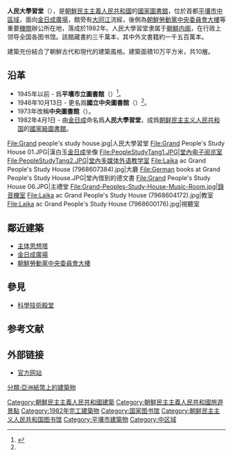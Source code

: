 {{cooricon|39|1|12.57|N|125|44|57.28|E|5000}}
{{Infobox library
| native_name     = 인민대학습당<br><small>Grand People's Study House
| native_name_lang  = ko
| name          = 人民大學習堂
| library_logo     = Grand People's Study House logo.png
| image          = North_Korea-Pyongyang-Grand_Peoples_Study_House-01.jpg
| caption        = 從大同江對面看到的人民大學習堂。
| country        = {{DPRK-PRK}}
| location        = [[平壤市|平壤市]][[中區_(平壤)|中區]]
| type            = [[公共圖書館|公共圖書館]]、[[國家圖書館|國家圖書館]]
| num_branches    =
| established     = {{Start date and age|1982|paren=yes}}
| items_collected =
| collection_size = 
| legal_deposit   =
| req_to_access   = 
| budget          =
| director        =
| website         = {{Official URL}}
}}
'''人民大學習堂'''（{{kor|諺=인민대학습당|漢=人民大學習堂|羅=Inmin Daehagseubdang}}），是[[朝鮮民主主義人民共和國|朝鮮民主主義人民共和國]]的[[國家圖書舘|國家圖書舘]]，位於首都[[平壤市|平壤市]][[中區域|中區域]]，面向[[金日成廣場|金日成廣場]]，館旁有[[大同江|大同江]]流經，後側為[[朝鮮勞動黨中央委員會大樓|朝鮮勞動黨中央委員會大樓]]等重要[[機關|機關]]辦公所在地，落成於1982年。人民大學習堂隶属于[[朝鮮民主主義人民共和國政府|朝鮮内阁]]，在行政上领导全国各图书馆。該館藏書約三千萬本，其中外文書籍約一千五百萬本。

建築充份結合了朝鮮古代和現代的建築風格。建築面積10万平方米，共10層。

==沿革==

*1945年以前 - 爲'''平壤市立圖書館'''（{{lang|ko|평양시립도서관}}）<ref name=DW>{{Cite web|url=http://news.dwnews.com/global/big5/photo/2017-05-15/59815160.html|title=實探平壤大學堂：開放封閉并存|accessdate=2019-07-12|archive-date=2019-07-12|archive-url=https://web.archive.org/web/20190712073047/http://news.dwnews.com/global/big5/photo/2017-05-15/59815160.html|dead-url=no}}</ref>。
*1946年10月13日 - 更名爲'''國立中央圖書館'''（{{lang|ko|국립중앙도서관}}）<ref name=DW />。
*1973年改稱'''中央圖書館'''（{{lang|ko|중앙도서관}}）。
*1982年4月1日 - 由[[金日成|金日成]]命名爲'''人民大學習堂'''，成爲[[朝鲜民主主义人民共和国|朝鲜民主主义人民共和国]]的[[國家圖書館|國家級圖書館]]。
<gallery>
File:Grand people's study house.jpg|人民大學習堂
File:Grand People's Study House 01.JPG|漢白玉[[金日成|金日成]]坐像
File:PeopleStudyTang1.JPG|堂內电子阅览室
File:PeopleStudyTang2.JPG|堂內多媒体外语教学室
File:Laika ac Grand People's Study House (7968607384).jpg|大廳
File:German books at Grand People's Study House.JPG|堂內借到的德文書
File:Grand People's Study House 06.JPG|主禮堂
File:Grand-Peoples-Study-House-Music-Room.jpg|錄音機室
File:Laika ac Grand People's Study House (7968604172).jpg|教室
File:Laika ac Grand People's Study House (7968600176).jpg|視聽室
</gallery>

==鄰近建築==
*[[主体思想塔|主体思想塔]]
*[[金日成廣場|金日成廣場]]
*[[朝鮮勞動黨中央委員會大樓|朝鮮勞動黨中央委員會大樓]]

==參見==
*[[科學技術殿堂|科學技術殿堂]]

==参考文献==
{{Reflist}}

== 外部链接 ==
{{Commonscat|Grand People's Study House}}
* [http://www.gpsh.edu.kp/ 官方网站]

{{亚洲题目|国家图书馆}}
{{Authority control}}

[[Category:朝鮮民主主義人民共和國建築|Category:朝鮮民主主義人民共和國建築]]
[[Category:朝鮮民主主義人民共和國旅遊景點|Category:朝鮮民主主義人民共和國旅遊景點]]
[[Category:1982年完工建築物|Category:1982年完工建築物]]
[[Category:国家图书馆|Category:国家图书馆]]
[[Category:朝鲜民主主义人民共和国图书馆|Category:朝鲜民主主义人民共和国图书馆]]
[[Category:平壤市建築物|Category:平壤市建築物]]
[[分類:亞洲紙幣上的建築物|分類:亞洲紙幣上的建築物]]
[[Category:中区域|Category:中区域]]